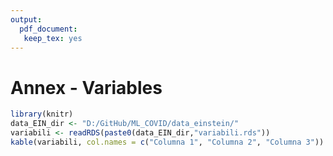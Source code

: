 ```yaml
---
output: 
  pdf_document:
   keep_tex: yes
---
```

\pagebreak

# Annex - Variables

```r
library(knitr)
data_EIN_dir <- "D:/GitHub/ML_COVID/data_einstein/"
variabili <- readRDS(paste0(data_EIN_dir,"variabili.rds"))
kable(variabili, col.names = c("Columna 1", "Columna 2", "Columna 3"))
```

\pagebreak







